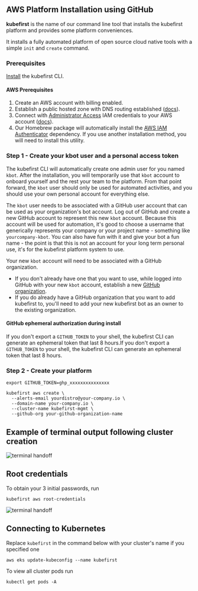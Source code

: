 ## AWS Platform Installation using GitHub

**kubefirst** is the name of our command line tool that installs the kubefirst platform and provides some platform conveniences.

It installs a fully automated platform of open source cloud native tools with a simple `init` and `create` command.

### Prerequisites

[Install](../../../index.mdx#install-the-kubefirst-cli) the kubefirst CLI.

#### AWS Prerequisites

1. Create an AWS account with billing enabled.
2. Establish a public hosted zone with DNS routing established ([docs](https://docs.aws.amazon.com/Route53/latest/DeveloperGuide/AboutHZWorkingWith.html)).
3. Connect with [Administrator Access](https://console.aws.amazon.com/iam/home?#/policies/arn:aws:iam::aws:policy/AdministratorAccessserviceLevelSummary) IAM credentials to your AWS account ([docs](https://docs.aws.amazon.com/general/latest/gr/aws-sec-cred-types.html#access-keys-and-secret-access-keys)).
4. Our Homebrew package will automatically install the [AWS IAM Authenticator](https://docs.aws.amazon.com/eks/latest/userguide/install-aws-iam-authenticator.html) dependency. If you use another installation method, you will need to install this utility.

### Step 1 - Create your kbot user and a personal access token

The kubefirst CLI will automatically create one admin user for you named `kbot`. After the installation, you will temporarily use that `kbot` account to onboard yourself and the rest your team to the platform. From that point forward, the `kbot` user should only be used for automated activities, and you should use your own personal account for everything else.

The `kbot` user needs to be associated with a GitHub user account that can be used as your organization's bot account. Log out of GitHub and create a new GitHub account to represent this new `kbot` account. Because this account will be used for automation, it's good to choose a username that generically represents your company or your project name - something like `yourcompany-kbot`. You can also have fun with it and give your bot a fun name - the point is that this is not an account for your long term personal use, it's for the kubefirst platform system to use.

Your new `kbot` account will need to be associated with a GitHub organization.

- If you don't already have one that you want to use, while logged into GitHub with your new `kbot` account, establish a new [GitHub organization](https://docs.github.com/en/organizations/collaborating-with-groups-in-organizations/creating-a-new-organization-from-scratch).
- If you do already have a GitHub organization that you want to add kubefirst to, you'll need to add your new kubefirst bot as an owner to the existing organization.

#### GitHub ephemeral authorization during install

If you don't export a `GITHUB_TOKEN` to your shell, the kubefirst CLI can generate an ephemeral token that last 8 hours.If you don't export a `GITHUB_TOKEN` to your shell, the kubefirst CLI can generate an ephemeral token that last 8 hours.

### Step 2 - Create your platform

```shell
export GITHUB_TOKEN=ghp_xxxxxxxxxxxxxxx

kubefirst aws create \
  --alerts-email yourdistro@your-company.io \
  --domain-name your-company.io \
  --cluster-name kubefirst-mgmt \
  --github-org your-github-organization-name
```

## Example of terminal output following cluster creation

![terminal handoff](../../../img/aws/github/handoff-screen.png)

## Root credentials

To obtain your 3 initial passwords, run

```shell
kubefirst aws root-credentials
```

![terminal handoff](../../../img/common/kubefirst/root-credentials.png)

## Connecting to Kubernetes

Replace `kubefirst` in the command below with your cluster's name if you specified one

```shell
aws eks update-kubeconfig --name kubefirst
```

To view all cluster pods run

```shell
kubectl get pods -A
```
